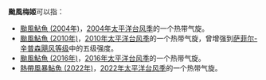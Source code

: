 {{NoteTA
|G1=TyphoonNew
|G2=TyphoonOld
|G3=Weather
}}
'''颱風梅姬'''可以指：

* [[颱風鮎魚_(2004年)|颱風鮎魚 (2004年)]]，[[2004年太平洋台风季|2004年太平洋台风季]]的一个热带气旋。
* [[颱風鮎魚_(2010年)|颱風鮎魚 (2010年)]]，[[2010年太平洋台风季|2010年太平洋台风季]]的一个热带气旋，曾增强到[[萨菲尔-辛普森飓风等级|萨菲尔-辛普森飓风等级]]中的五级强度。
* [[颱風鮎魚_(2016年)|颱風鮎魚 (2016年)]]，[[2016年太平洋台风季|2016年太平洋台风季]]的一个热带气旋。
*[[熱帶風暴鮎魚_(2022年)|熱帶風暴鮎魚 (2022年)]]，[[2022年太平洋台风季|2022年太平洋台风季]]的一个热带气旋。

{{消歧义|cat=热带气旋消歧义}}
{{start box}}
{{succession box|[[颱風馬勒卡|馬勒卡]]|[[颱風暹芭|暹芭]]|太平洋颱風季名稱|鮎魚}}
{{end box}}
{{太平洋颱風季熱帶氣旋名單}}